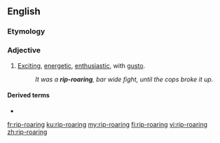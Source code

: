 ==English==

===Etymology===
{{rfe|lang=en}}

===Adjective===
{{en-adj|-}}

# {{lb|en|informal}} [[exciting|Exciting]], [[energetic]], [[enthusiastic]], with [[gusto]].
#: ''It was a '''rip-roaring''', bar wide fight, until the cops broke it up.''

====Derived terms====
* {{l|en|rip-roaringly}}

[[fr:rip-roaring]]
[[ku:rip-roaring]]
[[my:rip-roaring]]
[[fi:rip-roaring]]
[[vi:rip-roaring]]
[[zh:rip-roaring]]